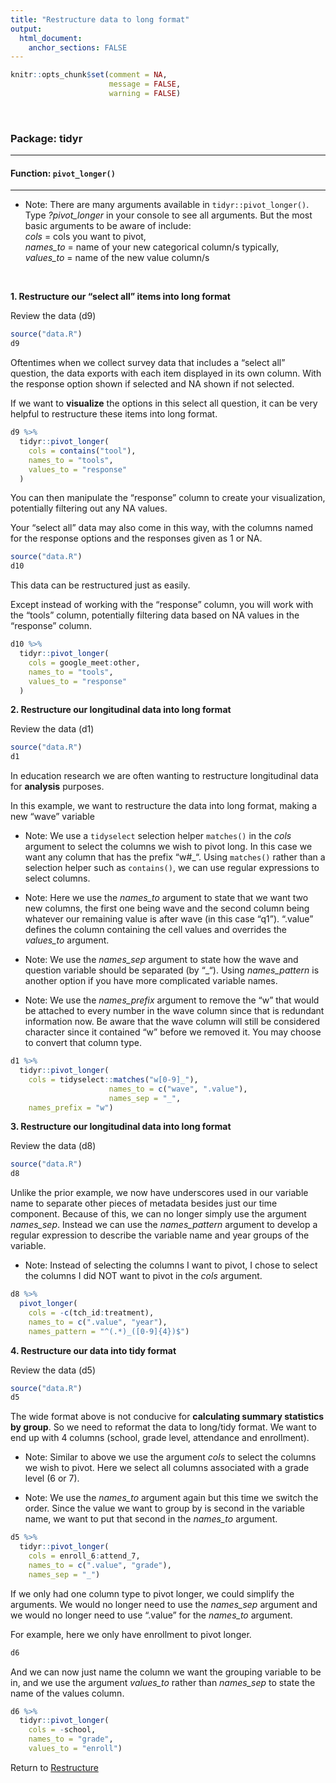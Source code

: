 ```yaml
---
title: "Restructure data to long format"
output: 
  html_document:
    anchor_sections: FALSE
---
```


```r
knitr::opts_chunk$set(comment = NA,
                      message = FALSE,
                      warning = FALSE)
```

<br>

### Package: tidyr

---

#### Function: `pivot_longer()`

---

* Note: There are many arguments available in `tidyr::pivot_longer()`. Type *?pivot_longer* in your console to see all arguments. But the most basic arguments to be aware of include:  
*cols* = cols you want to pivot,   
*names_to* = name of your new categorical column/s typically,  
*values_to* = name of the new value column/s

<br>

**1\. Restructure our "select all" items into long format**

Review the data (d9)

```r

source("data.R")
d9

```

Oftentimes when we collect survey data that includes a "select all" question, the data exports with each item displayed in its own column. With the response option shown if selected and NA shown if not selected. 

If we want to **visualize** the options in this select all question, it can be very helpful to restructure these items into long format.

```r

d9 %>%
  tidyr::pivot_longer(
    cols = contains("tool"),
    names_to = "tools",
    values_to = "response"
  )

```

You can then manipulate the "response" column to create your visualization, potentially filtering out any NA values.

Your "select all" data may also come in this way, with the columns named for the response options and the responses given as 1 or NA.

```r

source("data.R")
d10

```

This data can be restructured just as easily.

Except instead of working with the "response" column, you will work with the "tools" column, potentially filtering data based on NA values in the "response" column.

```r

d10 %>%
  tidyr::pivot_longer(
    cols = google_meet:other,
    names_to = "tools",
    values_to = "response"
  )

```

**2\. Restructure our longitudinal data into long format**

Review the data (d1)

```r

source("data.R")
d1

```

In education research we are often wanting to restructure longitudinal data for **analysis** purposes.

In this example, we want to restructure the data into long format, making a new "wave" variable

* Note: We use a `tidyselect` selection helper `matches()` in the *cols* argument to select the columns we wish to pivot long. In this case we want any column that has the prefix "w#_". Using `matches()` rather than a selection helper such as `contains()`, we can use regular expressions to select columns.

* Note: Here we use the *names_to* argument to state that we want two new columns, the first one being wave and the second column being whatever our remaining value is after wave (in this case "q1"). ".value" defines the column containing the cell values and overrides the *values_to* argument.

* Note: We use the *names_sep* argument to state how the wave and question variable should be separated (by "_"). Using *names_pattern* is another option if you have more complicated variable names.

* Note: We use the *names_prefix* argument to remove the "w" that would be attached to every number in the wave column since that is redundant information now. Be aware that the wave column will still be considered character since it contained "w" before we removed it. You may choose to convert that column type.


```r

d1 %>%
  tidyr::pivot_longer(
    cols = tidyselect::matches("w[0-9]_"),
                      names_to = c("wave", ".value"),
                      names_sep = "_",
    names_prefix = "w")

```

**3\. Restructure our longitudinal data into long format**

Review the data (d8)

```r

source("data.R")
d8

```

Unlike the prior example, we now have underscores used in our variable name to separate other pieces of metadata besides just our time component. Because of this, we can no longer simply use the argument *names_sep*. Instead we can use the *names_pattern* argument to develop a regular expression to describe the variable name and year groups of the variable.

* Note: Instead of selecting the columns I want to pivot, I chose to select the columns I did NOT want to pivot in the *cols* argument.

```r

d8 %>%
  pivot_longer(
    cols = -c(tch_id:treatment),
    names_to = c(".value", "year"),
    names_pattern = "^(.*)_([0-9]{4})$")

```


**4\. Restructure our data into tidy format**

Review the data (d5)

```r

source("data.R")
d5

```

The wide format above is not conducive for **calculating summary statistics by group**. So we need to reformat the data to long/tidy format. We want to end up with 4 columns (school, grade level, attendance and enrollment).

* Note: Similar to above we use the argument *cols* to select the columns we wish to pivot. Here we select all columns associated with a grade level (6 or 7). 

* Note: We use the *names_to* argument again but this time we switch the order. Since the value we want to group by is second in the variable name, we want to put that second in the *names_to* argument.

```r

d5 %>%
  tidyr::pivot_longer(
    cols = enroll_6:attend_7,
    names_to = c(".value", "grade"),
    names_sep = "_")

```

If we only had one column type to pivot longer, we could simplify the arguments. We would no longer need to use the *names_sep* argument and we would no longer need to use ".value" for the *names_to* argument.

For example, here we only have enrollment to pivot longer.

```r

d6

```

And we can now just name the column we want the grouping variable to be in, and we use the argument *values_to* rather than *names_sep* to state the name of the values column.

```r

d6 %>%
  tidyr::pivot_longer(
    cols = -school,
    names_to = "grade",
    values_to = "enroll")

```


Return to [Restructure](https://github.com/Cghlewis/data-wrangling-functions/wiki/Restructure)